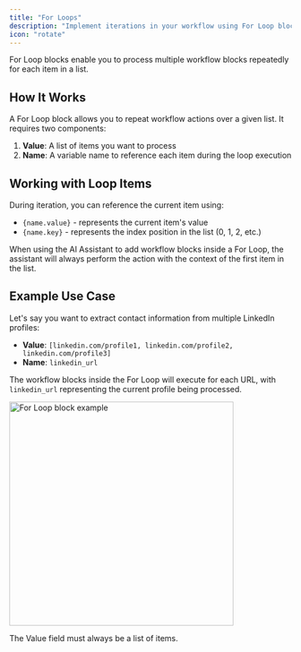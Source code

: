 ```yaml
---
title: "For Loops"
description: "Implement iterations in your workflow using For Loop blocks"
icon: "rotate"
---
```


For Loop blocks enable you to process multiple workflow blocks repeatedly for each item in a list.

## How It Works

A For Loop block allows you to repeat workflow actions over a given list. It requires two components:

1. **Value**: A list of items you want to process
2. **Name**: A variable name to reference each item during the loop execution

## Working with Loop Items

During iteration, you can reference the current item using:

- `{name.value}` - represents the current item's value
- `{name.key}` - represents the index position in the list (0, 1, 2, etc.)

<Note>
  When using the AI Assistant to add workflow blocks inside a For Loop, the
  assistant will always perform the action with the context of the first item in
  the list.
</Note>

## Example Use Case

Let's say you want to extract contact information from multiple LinkedIn profiles:

- **Value**: `[linkedin.com/profile1, linkedin.com/profile2, linkedin.com/profile3]`
- **Name**: `linkedin_url`

The workflow blocks inside the For Loop will execute for each URL, with `linkedin_url` representing the current profile being processed.

<Frame>
  <img
    src="/images/for_loop_linkedin.png"
    width="400"
    alt="For Loop block example"
  />
</Frame>

<Note>The Value field must always be a list of items.</Note>
